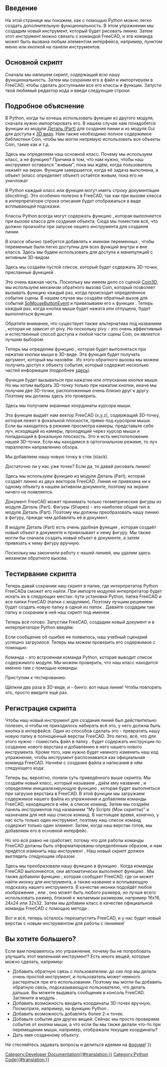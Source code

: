 <languages/>

{{TOCright}}

<span id="Introduction"></span>
==Введение==

На этой странице мы покажем, как с помощью Python можно легко создать дополнительную функциональность. В этом упражнении мы создадим новый инструмент, который будет рисовать линию. Затем этот инструмент можно связать с командой FreeCAD, и эта команда может быть вызвана любым элементом интерфейса, например, пунктом меню или кнопкой на панели инструментов.

<span id="The_main_script"></span>
==Основной скрипт==

Сначала мы напишем скрипт, содержащий всю нашу функциональность. Затем мы сохраним его в файл и импортируем в FreeCAD, чтобы сделать доступными все его классы и функции. Запусти твой любимый редактор кода и введи следующие строки:

{{Code|code=
import FreeCADGui, Part
from pivy.coin import *

class line:

    """This class will create a line after the user clicked 2 points on the screen"""

    def __init__(self):
        self.view = FreeCADGui.ActiveDocument.ActiveView
        self.stack = []
        self.callback = self.view.addEventCallbackPivy(SoMouseButtonEvent.getClassTypeId(), self.getpoint)

    def getpoint(self, event_cb):
        event = event_cb.getEvent()
        if event.getState() == SoMouseButtonEvent.DOWN:
            pos = event.getPosition()
            point = self.view.getPoint(pos[0], pos[1])
            self.stack.append(point)
            if len(self.stack) == 2:
                l = Part.LineSegment(self.stack[0], self.stack[1])
                shape = l.toShape()
                Part.show(shape)
                self.view.removeEventCallbackPivy(SoMouseButtonEvent.getClassTypeId(), self.callback)
}}
{{Top}}
<span id="Detailed_explanation"></span>
== Подробное объяснение ==

{{Code|code=
import Part, FreeCADGui
from pivy.coin import *
}}

В Python, когда ты хочешь использовать функции из другого модуля, сначала нужно импортировать его. В нашем случае нам понадобятся функции из модуля [[Part_Workbench/ru|Деталь (Part)]] для создания линии и из модуля Gui {{incode|FreeCADGui}} для доступа к [[3D_view/ru|3D виду]]. Нам также необходимо полное содержимое библиотеки Coin, чтобы мы могли напрямую использовать все объекты Coin, такие как {{incode|SoMouseButtonEvent}} и т.д.

{{Code|code=
class line:
}}

Здесь мы определяем наш основной класс. Почему мы используем класс, а не функцию? Причина в том, что нам нужно, чтобы наш инструмент оставался "живым", пока мы ждём, когда пользователь нажмёт на экран. Функция завершается, когда её задача выполнена, а объект (класс определяет объект) остаётся живым, пока его не уничтожат

{{Code|code=
"""This class will create a line after the user clicked 2 points on the screen"""
}}

В Python каждый класс или функция могут иметь строку документации (docstring). Это особенно полезно в FreeCAD, так как при вызове класса в интерпретаторе строка описания будет отображаться в виде всплывающей подсказки.

{{Code|code=
def __init__(self):
}}

Классы Python всегда могут содержать функцию {{incode|__init__}}, которая выполняется при вызове класса для создания объекта. Сюда мы поместим всё, что должно произойти при запуске нашего инструмента для создания линии.

{{Code|code=
self.view = FreeCADGui.ActiveDocument.ActiveView
}}

В классе обычно требуется добавлять к именам переменных {{incode|self.}}, чтобы переменные были легко доступны для всех функций внутри и вне класса. Здесь мы будем использовать {{incode|self.view}} для доступа и манипуляций с активным 3D-видом.

{{Code|code=
self.stack = []
}}

Здесь мы создаём пустой список, который будет содержать 3D-точки, присланные функцией {{incode|getpoint()}}.

{{Code|code=
self.callback = self.view.addEventCallbackPivy(SoMouseButtonEvent.getClassTypeId(), self.getpoint)
}}

Это очень важная часть. Поскольку мы имеем дело со сценой [https://github.com/coin3d/coin/wiki Coin3D], мы используем механизм обратного вызова Coin, который позволяет вызывать функцию каждый раз, когда происходит определённое событие сцены. В нашем случае мы создаём обратный вызов для событий [https://coin3d.github.io/Coin/html/classSoMouseButtonEvent.html SoMouseButtonEvent] и привязываем его к функции {{incode|getpoint()}}. Теперь каждый раз, когда кнопка мыши будет нажата или отпущена, будет выполняться функция {{incode|getpoint()}}.

Обратите внимание, что существует также альтернатива {{incode|addEventCallbackPivy()}} под названием {{incode|addEventCallback()}}, которая не зависит от pivy. Но поскольку pivy - это очень эффективный и естественный способ доступа к любой части сцены Coin, он является лучшим выбором.
{{Top}}
{{Code|code=
def getpoint(self, event_cb):
}}

Теперь мы определим функцию {{incode|getpoint()}}, которая будет выполняться при нажатии кнопки мыши в 3D-виде. Эта функция будет получать аргумент, который мы назовём {{incode|event_cb}}. Из этого обратного вызова мы можем получить доступ к объекту события, который содержит несколько частей информации (подробнее [[Code_snippets/ru#Observe_mouse_events_in_the_3D_viewer_via_Python|здесь]]).

{{Code|code=
if event.getState() == SoMouseButtonEvent.DOWN:
}}

Функция {{incode|getpoint()}} будет вызываться при нажатии или отпускании кнопки мыши. Но мы хотим выбрать 3D-точку только при нажатии кнопки, иначе мы получим две 3D-точки, расположенные очень близко друг к другу. Поэтому мы должны здесь это проверить.

{{Code|code=
pos = event.getPosition()
}}

Здесь мы получаем экранные координаты курсора мыши.

{{Code|code=
point = self.view.getPoint(pos[0], pos[1])
}}

Эта функция выдаёт нам вектор FreeCAD (x,y,z), содержащий 3D-точку, которая лежит в фокальной плоскости, прямо под курсором мыши. Если вы находитесь в режиме просмотра камеры, представьте себе луч, исходящий из камеры, проходящий через курсор мыши и попадающий в фокальную плоскость. Это и есть местоположение нашей 3D-точки. Если мы находимся в ортогональном режиме, то луч параллелен направлению обзора.

{{Code|code=
self.stack.append(point)
}}

Мы добавляем нашу новую точку в стек (stack).

{{Code|code=
if len(self.stack) == 2:
}}

Достаточно ли у нас уже точек? Если да, то давай рисовать линию!

{{Code|code=
l = Part.LineSegment(self.stack[0], self.stack[1])
}}

Здесь мы используем функцию {{incode|LineSegment()}} из модуля Деталь (Part), которая создаёт линию из двух векторов FreeCAD. Линия не привязана ни к одному объекту в нашем активном документе, поэтому на экране ничего не появляется.

{{Code|code=
shape = l.toShape()
}}

Документ FreeCAD может принимать только геометрические фигуры из модуля Деталь (Part). Фигуры (Shapes) - это наиболее общий тип в модуле Деталь (Part). Поэтому мы должны преобразовать нашу линию в фигуру, прежде чем добавлять её в документ.

{{Code|code=
Part.show(shape)
}}

В модуле Деталь (Part) есть очень удобная функция {{incode|show()}}, которая создаёт новый объект в документе и привязывает к нему фигуру. Мы также могли бы сначала создать новый объект в документе, а затем привязать к нему фигуру вручную.

{{Code|code=
self.view.removeEventCallbackPivy(SoMouseButtonEvent.getClassTypeId(), self.callback)
}}

Поскольку мы закончили работу с нашей линией, мы удалим здесь механизм обратного вызова.
{{Top}}
<span id="Testing_the_script"></span>
== Тестирвание скрипта ==

Теперь давай сохраним наш скрипт в папке, где интерпретатор Python FreeCADа сможет его найти. При импорте модулей интерпретатор будет искать их в следующих местах: пути установки Python, папка FreeCAD {{FileName|bin}} и все папки FreeCAD {{FileName|Mod}} (папки с модулями). Поэтому лучшим решением будет создать новую папку в одной из папок {{FileName|Mod}}. Давайте создадим там папку {{FileName|MyScripts}} и сохраним в ней наш скрипт под именем {{FileName|exercise.py}}.

Теперь всё готово. Запустим FreeCAD, создадим новый документ и в интерпретаторе Python введём:

{{Code|code=
import exercise
}}

Если сообщение об ошибке не появилось, наш учебный сценарий успешно загрузился. Теперь мы можем проверить его содержимое с помощью:

{{Code|code=
dir(exercise)
}}

Команда {{incode|dir()}} - это встроенная команда Python, которая выводит список содержимого модуля. Мы можем проверить, что наш класс {{incode|line()}} находится именно там с помощью команды:

{{Code|code=
'line' in dir(exercise)
}}

Приступим к тестированию:

{{Code|code=
exercise.line()
}}

Щёлкни два раза в 3D-виде, и - бинго: вот наша линия! Чтобы повторить это, просто введите {{incode|exercise.line()}} ещё раз.
{{Top}}
<span id="Registering_the_script"></span>
== Регистрация скрипта ==

Чтобы наш новый инструмент для создания линий был действительно полезен, и чтобы не приходилось набирать всё это, у него должна быть кнопка в интерфейсе. Один из способов сделать это - превратить нашу новую папку {{FileName|MyScripts}} в полноценный верстак FreeCAD. Это легко, всё, что для этого нужно - поместить файл {{FileName|InitGui.py}} в папку {{FileName|MyScripts}}. {{FileName|InitGui.py}} будет содержать инструкции по созданию нового верстака и добавлению в него нашего нового инструмента. Кроме того, нам нужно будет немного изменить наш код упражнения, чтобы инструмент {{incode|line()}} распознавался как официальная команда FreeCAD. Начнём с создания файла {{FileName|InitGui.py}} и написания в нём следующего кода:

{{Code|code=
class MyWorkbench (Workbench):

    MenuText = "MyScripts"

    def Initialize(self):
        import exercise
        commandslist = ["line"]
        self.appendToolbar("My Scripts", commandslist)

Gui.addWorkbench(MyWorkbench())
}}

Теперь вы, вероятно, поняли суть приведённого выше скрипта. Мы создаём новый класс, который называем {{incode|MyWorkbench}}, даём ему название {{incode|MenuText}}, и определяем инициализирующую функцию {{incode|Initialize()}}, которая будет выполняться при загрузке верстака в FreeCAD. В этой функции мы загружаем содержимое нашего файла из упражнения и добавляем команды FreeCAD, находящиеся в нём, в список команд. Затем мы создаём панель инструментов под названием "My Scripts (Мои скрипты)" и назначаем для неё наш список команд. В настоящее время, конечно, у нас есть только один инструмент, поэтому наш список команд содержит только один элемент. Затем, когда наш верстак готов, мы добавляем его в основной интерфейс.

Но это всё равно не сработает, потому что для работы команды FreeCAD должны быть отформатированы определённым образом, и нам придётся изменить наш инструмент {{incode|line()}}. Наш новый скрипт {{FileName|exercise.py}} должен выглядеть следующим образом:

{{Code|code=
import FreeCADGui, Part
from pivy.coin import *

class line:

    """This class will create a line after the user clicked 2 points on the screen"""

    def Activated(self):
        self.view = FreeCADGui.ActiveDocument.ActiveView
        self.stack = []
        self.callback = self.view.addEventCallbackPivy(SoMouseButtonEvent.getClassTypeId(), self.getpoint)

    def getpoint(self, event_cb):
        event = event_cb.getEvent()
        if event.getState() == SoMouseButtonEvent.DOWN:
            pos = event.getPosition()
            point = self.view.getPoint(pos[0], pos[1])
            self.stack.append(point)
            if len(self.stack) == 2:
                l = Part.LineSegment(self.stack[0], self.stack[1])
                shape = l.toShape()
                Part.show(shape)
                self.view.removeEventCallbackPivy(SoMouseButtonEvent.getClassTypeId(), self.callback)

    def GetResources(self):
        return {'Pixmap': 'path_to_an_icon/line_icon.png', 'MenuText': 'Line', 'ToolTip': 'Creates a line by clicking 2 points on the screen'}

FreeCADGui.addCommand('line', line())
}}

Здесь мы преобразовали нашу функцию {{incode|__init__()}} в функцию {{incode|Activated()}}. Когда команды FreeCAD выполняются, они автоматически выполняют функцию {{incode|Activated()}}. Мы также добавили функцию {{incode|GetResources()}}, которая сообщает FreeCAD, где он может найти иконку для инструмента, а также название и всплывающую подсказку нашего инструмента. В качестве иконки подойдёт любое изображение {{FileName|jpg}}, {{FileName|png}} или {{FileName|svg}}, оно может быть любого размера, но лучше всего использовать размер, близкий к желаемым размерам, например 16x16, 24x24 или 32x32.
Затем мы добавим класс {{incode|line()}} в качестве официальной команды FreeCAD с помощью метода {{incode|addCommand()}}.

Вот и всё, теперь осталось перезапустить FreeCAD, и у нас будет новый верстак с новым инструментом для работы с линиями!
{{Top}}
<span id="So_you_want_more?"></span>
==Вы хотите большего?==

Если вам понравилось это упражнение, почему бы не попробовать улучшить этот маленький инструмент? Есть много вещей, которые можно сделать, например:
* Добавить обратную связь с пользователем: до сих пор мы делали очень простой инструмент, и пользователь может немного растеряться при его использовании. Поэтому мы могли бы добавить обратную связь, подсказывающую пользователю, что делать дальше. Вы можете выдавать сообщения в консоль FreeCAD. Загляните в модуль {{incode|FreeCAD.Console}}.
* Добавить возможность вводить координаты 3D-точек вручную. Посмотрите, например, на функцию Python {{incode|input()}}.
* Добавить возможность добавлять более 2-х точек.
* Добавьте события для других вещей: Сейчас мы просто проверяем события от кнопки мыши, а что если бы мы также делали что-то при перемещении мыши, например, отображали текущие координаты?
* Дать имя созданному объекту.

Не стесняйтесь задавать вопросы и делиться идеями на [https://forum.freecad.org форуме]!
{{Top}}
{{Powerdocnavi{{#translation:}}}}
[[Category:Developer Documentation{{#translation:}}]]
[[Category:Python Code{{#translation:}}]]
{{clear}}